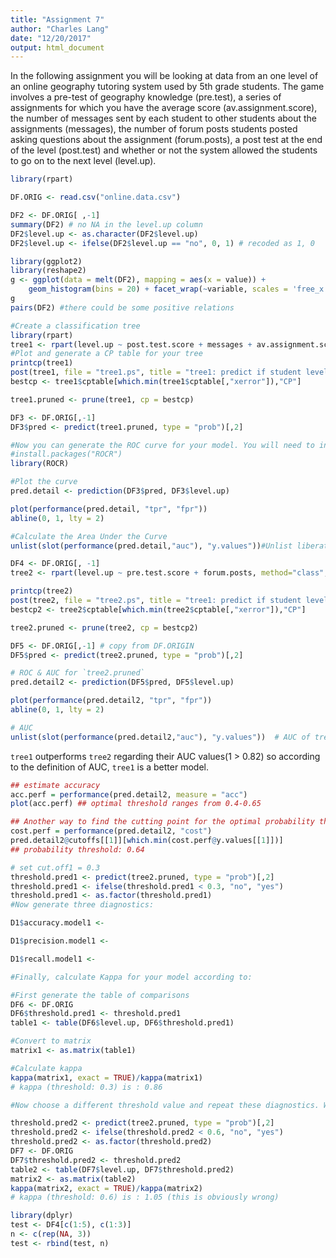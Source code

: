 ```yaml
---
title: "Assignment 7"
author: "Charles Lang"
date: "12/20/2017"
output: html_document
---
```


In the following assignment you will be looking at data from an one level of an online geography tutoring system used by 5th grade students. The game involves a pre-test of geography knowledge (pre.test), a series of assignments for which you have the average score (av.assignment.score),  the number of messages sent by each student to other students about the assignments (messages), the number of forum posts students posted asking questions about the assignment (forum.posts), a post test at the end of the level (post.test) and whether or not the system allowed the students to go on to the next level (level.up).  

```r
library(rpart)
```

```r
DF.ORIG <- read.csv("online.data.csv")

DF2 <- DF.ORIG[ ,-1]
summary(DF2) # no NA in the level.up column 
DF2$level.up <- as.character(DF2$level.up) 
DF2$level.up <- ifelse(DF2$level.up == "no", 0, 1) # recoded as 1, 0
```

```r
library(ggplot2)
library(reshape2)
g <- ggplot(data = melt(DF2), mapping = aes(x = value)) + 
    geom_histogram(bins = 20) + facet_wrap(~variable, scales = 'free_x')
g
pairs(DF2) #there could be some positive relations
```

```r
#Create a classification tree
library(rpart)
tree1 <- rpart(level.up ~ post.test.score + messages + av.assignment.score, method="class", control=rpart.control(minsplit=5, cp=0.00001), data = DF.ORIG[ ,-1])
#Plot and generate a CP table for your tree 
printcp(tree1)
post(tree1, file = "tree1.ps", title = "tree1: predict if student level up")
bestcp <- tree1$cptable[which.min(tree1$cptable[,"xerror"]),"CP"]
```

```r
tree1.pruned <- prune(tree1, cp = bestcp)

DF3 <- DF.ORIG[,-1] 
DF3$pred <- predict(tree1.pruned, type = "prob")[,2]
```

```r
#Now you can generate the ROC curve for your model. You will need to install the package ROCR to do this.
#install.packages("ROCR")
library(ROCR)

#Plot the curve
pred.detail <- prediction(DF3$pred, DF3$level.up) 

plot(performance(pred.detail, "tpr", "fpr"))
abline(0, 1, lty = 2)
```

```r
#Calculate the Area Under the Curve
unlist(slot(performance(pred.detail,"auc"), "y.values"))#Unlist liberates the AUC value from the "performance" object created by ROCR

```

```r
DF4 <- DF.ORIG[, -1]
tree2 <- rpart(level.up ~ pre.test.score + forum.posts, method="class", control=rpart.control(minsplit=5, cp=0.00001), data = DF4)

printcp(tree2)
post(tree2, file = "tree2.ps", title = "tree1: predict if student level up")
bestcp2 <- tree2$cptable[which.min(tree2$cptable[,"xerror"]),"CP"]
```

```r
tree2.pruned <- prune(tree2, cp = bestcp2)

DF5 <- DF.ORIG[,-1] # copy from DF.ORIGIN 
DF5$pred <- predict(tree2.pruned, type = "prob")[,2]
```

```r
# ROC & AUC for `tree2.pruned`
pred.detail2 <- prediction(DF5$pred, DF5$level.up) 

plot(performance(pred.detail2, "tpr", "fpr"))
abline(0, 1, lty = 2)

# AUC
unlist(slot(performance(pred.detail2,"auc"), "y.values"))  # AUC of tree2 is: 0.8180375
```
`tree1` outperforms `tree2` regarding their AUC values(1 > 0.82) so according to the definition of AUC, `tree1` is a better model.

```r
## estimate accuracy
acc.perf = performance(pred.detail2, measure = "acc")
plot(acc.perf) ## optimal threshold ranges from 0.4-0.65 

## Another way to find the cutting point for the optimal probability threshold (supposed the cost for false positive is the same as false negative)
cost.perf = performance(pred.detail2, "cost")
pred.detail2@cutoffs[[1]][which.min(cost.perf@y.values[[1]])]
## probability threshold: 0.64

# set cut.off1 = 0.3
threshold.pred1 <- predict(tree2.pruned, type = "prob")[,2]
threshold.pred1 <- ifelse(threshold.pred1 < 0.3, "no", "yes")
threshold.pred1 <- as.factor(threshold.pred1)
#Now generate three diagnostics:

D1$accuracy.model1 <-

D1$precision.model1 <- 

D1$recall.model1 <- 

#Finally, calculate Kappa for your model according to:

#First generate the table of comparisons
DF6 <- DF.ORIG        
DF6$threshold.pred1 <- threshold.pred1
table1 <- table(DF6$level.up, DF6$threshold.pred1)

#Convert to matrix
matrix1 <- as.matrix(table1)

#Calculate kappa
kappa(matrix1, exact = TRUE)/kappa(matrix1)
# kappa (threshold: 0.3) is : 0.86

#Now choose a different threshold value and repeat these diagnostics. What conclusions can you draw about your two thresholds?

threshold.pred2 <- predict(tree2.pruned, type = "prob")[,2]
threshold.pred2 <- ifelse(threshold.pred2 < 0.6, "no", "yes")
threshold.pred2 <- as.factor(threshold.pred2)
DF7 <- DF.ORIG        
DF7$threshold.pred2 <- threshold.pred2
table2 <- table(DF7$level.up, DF7$threshold.pred2)
matrix2 <- as.matrix(table2)
kappa(matrix2, exact = TRUE)/kappa(matrix2)
# kappa (threshold: 0.6) is : 1.05 (this is obviously wrong)


```

```r
library(dplyr)
test <- DF4[c(1:5), c(1:3)]
n <- c(rep(NA, 3))
test <- rbind(test, n)

```

